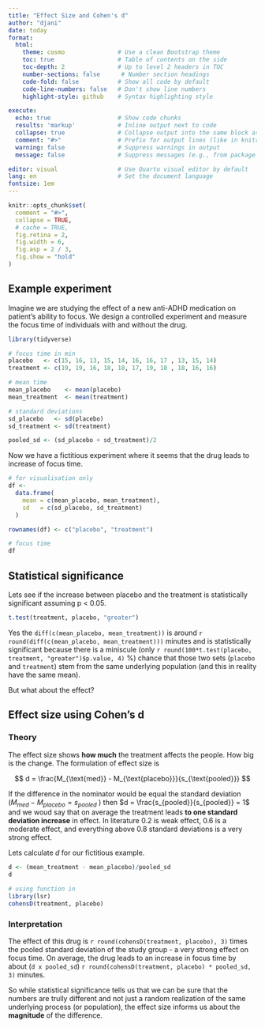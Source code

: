```yaml
---
title: "Effect Size and Cohen's d"
author: "djani"
date: today
format:
  html:
    theme: cosmo               # Use a clean Bootstrap theme
    toc: true                  # Table of contents on the side
    toc-depth: 2               # Up to level 2 headers in TOC
    number-sections: false      # Number section headings
    code-fold: false           # Show all code by default
    code-line-numbers: false   # Don't show line numbers
    highlight-style: github    # Syntax highlighting style

execute:
  echo: true                   # Show code chunks
  results: 'markup'            # Inline output next to code
  collapse: true               # Collapse output into the same block as code
  comment: "#>"                # Prefix for output lines (like in knitr)
  warning: false               # Suppress warnings in output
  message: false               # Suppress messages (e.g., from package loading)

editor: visual                 # Use Quarto visual editor by default
lang: en                       # Set the document language
fontsize: 1em     
---
```


```r
knitr::opts_chunk$set(
  comment = "#>",
  collapse = TRUE,
  # cache = TRUE,
  fig.retina = 2,
  fig.width = 6,
  fig.asp = 2 / 3,
  fig.show = "hold"
)
```

## Example experiment

Imagine we are studying the effect of a new anti-ADHD medication on patient's ability to focus. We design a controlled experiment and measure the focus time of individuals with and without the drug.

```r
library(tidyverse)

# focus time in min 
placebo   <- c(15, 16, 13, 15, 14, 16, 16, 17 , 13, 15, 14)
treatment <- c(19, 19, 16, 18, 18, 17, 19, 18 , 18, 16, 16)

# mean time 
mean_placebo    <- mean(placebo)
mean_treatment  <- mean(treatment)

# standard deviations
sd_placebo   <- sd(placebo)
sd_treatment <- sd(treatment)

pooled_sd <- (sd_placebo + sd_treatment)/2
```

Now we have a fictitious experiment where it seems that the drug leads to increase of focus time.

```r
# for visualisation only
df <- 
  data.frame(
    mean = c(mean_placebo, mean_treatment),
    sd   = c(sd_placebo, sd_treatment)
  ) 

rownames(df) <- c("placebo", "treatment")

# focus time
df
```

## Statistical significance

Lets see if the increase between placebo and the treatment is statistically significant assuming p \< 0.05.

```r
t.test(treatment, placebo, "greater")
```

Yes the `diff(c(mean_placebo, mean_treatment))` is around `r round(diff(c(mean_placebo, mean_treatment)))` minutes and is statistically significant because there is a miniscule (only `r round(100*t.test(placebo, treatment, "greater")$p.value, 4)` %) chance that those two sets (`placebo` and `treatment`) stem from the same underlying population (and this in reality have the same mean).

But what about the effect?

## Effect size using Cohen's d

### Theory

The effect size shows **how much** the treatment affects the people. How big is the change. The formulation of effect size is

$$
d = \frac{M_{\text{med}} - M_{\text{placebo}}}{s_{\text{pooled}}}
$$

If the difference in the nominator would be equal the standard deviation ($M_{med} - M_{placebo} = s_{pooled}$ ) then $d = \frac{s_{pooled}}{s_{pooled}} = 1$ and we woud say that on average the treatment leads **to one standard deviation increase** in effect. In literature 0.2 is weak effect, 0.6 is a moderate effect, and everything above 0.8 standard deviations is a very strong effect.

Lets calculate $d$ for our fictitious example.

```r
d <- (mean_treatment - mean_placebo)/pooled_sd
d

# using function in
library(lsr)
cohensD(treatment, placebo)
```

### Interpretation

The effect of this drug is `r round(cohensD(treatment, placebo), 3)` times the pooled standard deviation of the study group - a very strong effect on focus time. On average, the drug leads to an increase in focus time by about (`d x pooled_sd`) `r round(cohensD(treatment, placebo) * pooled_sd, 3)` minutes.

So while statistical significance tells us that we can be sure that the numbers are trully different and not just a random realization of the same underlying process (or population), the effect size informs us about the **magnitude** of the difference.
